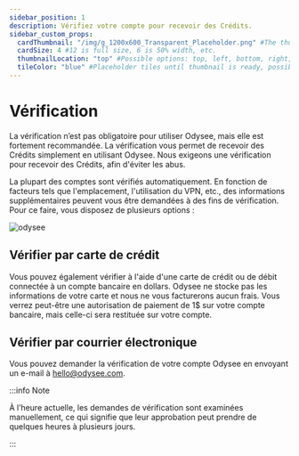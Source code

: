 ```yaml
---
sidebar_position: 1
description: Vérifiez votre compte pour recevoir des Crédits.
sidebar_custom_props:
  cardThumbnail: "/img/g_1200x600_Transparent_Placeholder.png" #The thumbnail on the category card.
  cardSize: 4 #12 is full size, 6 is 50% width, etc.
  thumbnailLocation: "top" #Possible options: top, left, bottom, right, none
  tileColor: "blue" #Placeholder tiles until thumbnail is ready, possible options: blue, cream, darkpurple, lightpurple, mauve, orange, pink, none
---
```


# Vérification

La vérification n’est pas obligatoire pour utiliser Odysee, mais elle est fortement recommandée. La vérification vous permet de recevoir des Crédits simplement en utilisant Odysee. Nous exigeons une vérification pour recevoir des Crédits, afin d'éviter les abus.

La plupart des comptes sont vérifiés automatiquement. En fonction de facteurs tels que l'emplacement, l'utilisation du VPN, etc., des informations supplémentaires peuvent vous être demandées à des fins de vérification. Pour ce faire, vous disposez de plusieurs options :

![odysee](https://thumbs.odycdn.com/2e872f027ae93478191fea0c104b7bbc.webp)

## Vérifier par carte de crédit

Vous pouvez également vérifier à l'aide d'une carte de crédit ou de débit connectée à un compte bancaire en dollars. Odysee ne stocke pas les informations de votre carte et nous ne vous facturerons aucun frais. Vous verrez peut-être une autorisation de paiement de 1$ sur votre compte bancaire, mais celle-ci sera restituée sur votre compte.

## Vérifier par courrier électronique

Vous pouvez demander la vérification de votre compte Odysee en envoyant un e-mail à hello@odysee.com.

:::info Note

À l’heure actuelle, les demandes de vérification sont examinées manuellement, ce qui signifie que leur approbation peut prendre de quelques heures à plusieurs jours.

:::